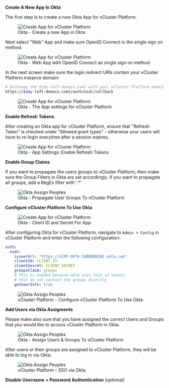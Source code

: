 
<Flow id="sso-okta">
<Step>

**Create A New App In Okta**

The first step is to create a new Okta App for vCluster Platform.

<figure class="frame">
  <img
    src={require("@site/static/media/v1/ui/auth/create-app-okta.png").default}
    alt="Create App for vCluster Platform"
  />
  <figcaption>Okta - Create a new App in Okta</figcaption>
</figure>

Next select "Web" App and make sure OpenID Connect is the single sign on method.

<figure class="frame">
  <img
    src={require("@site/static/media/v1/ui/auth/okta-select-web.png").default}
    alt="Create App for vCluster Platform"
  />
  <figcaption>
    Okta - Web App with OpenID Connect as single sign on method
  </figcaption>
</figure>

In the next screen make sure the login redirect URIs contain your vCluster Platform instance domain:

```bash
# Exchange the ${my-loft-domain.com} with your vCluster Platform domain
https://${my-loft-domain.com}/auth/oidc/callback
```

<figure class="frame">
  <img src={require("@site/static/media/v1/ui/auth/okta-app-settings.png").default} alt="Create App for vCluster Platform" />
  <figcaption>Okta - The App settings for vCluster Platform</figcaption>
</figure>
</Step>

<Step>

**Enable Refresh Tokens**

After creating an Okta app for vCluster Platform, ensure that "Refresh Token" is checked under "Allowed grant types" - otherwise your users will have to re-login everytime after a session expires.

<figure class="frame">
  <img
    src={require("@site/static/media/v1/ui/auth/okta-refresh-token.png").default}
    alt="Create App for vCluster Platform"
  />
  <figcaption>Okta - App Settings: Enable Refresh Tokens</figcaption>
</figure>

</Step>
<Step>

**Enable Group Claims**

If you want to propagate the users groups to vCluster Platform, then make sure the Group Filters in Okta are set accordingly. If you want to propagate all groups, add a RegEx filter with '.\*'

<figure class="frame">
  <img
    src={require("@site/static/media/v1/ui/auth/okta-group-filter.png").default}
    alt="Okta Assign Peoples"
  />
  <figcaption>Okta - Propagate User Groups To vCluster Platform</figcaption>
</figure>

</Step>
<Step>

**Configure vCluster Platform To Use Okta**

<figure class="frame">
  <img
    src={require("@site/static/media/v1/ui/auth/okta-client-secret.png").default}
    alt="Create App for vCluster Platform"
  />
  <figcaption>Okta - Client ID and Secret For App</figcaption>
</figure>

After configuring Okta for vCluster Platform, navigate to `Admin > Config` in vCluster Platform and enter the following configuration:

```yaml
auth:
  oidc:
    issuerUrl: "https://${MY-OKTA-SUBDOMAIN}.okta.com"
    clientId: CLIENT_ID
    clientSecret: CLIENT_SECRET
    groupsClaim: groups
    # This is needed because okta uses thin id tokens
    # that do not contain the groups directly
    getUserInfo: true
```

<figure class="frame">
  <img
    src={require("@site/static/media/v1/ui/auth/okta-loft-config.png").default}
    alt="Okta Assign Peoples"
  />
  <figcaption>vCluster Platform - Configure vCluster Platform To Use Okta</figcaption>
</figure>

</Step>
<Step>

**Add Users via Okta Assigments**

Please make also sure that you have assigned the correct Users and Groups that you would like to access vCluster Platform in Okta.

<figure class="frame">
  <img
    src={require("@site/static/media/v1/ui/auth/okta-assign-people.png").default}
    alt="Okta Assign Peoples"
  />
  <figcaption>Okta - Assign Users &amp; Groups To vCluster Platform</figcaption>
</figure>

After users or their groups are assigned to vCluster Platform, they will be able to log in via Okta:

<figure class="frame">
  <img src={require("@site/static/media/v1/ui/auth/okta-loft-login.png").default} alt="Okta Assign Peoples" />
  <figcaption>vCluster Platform - SSO via Okta</figcaption>
</figure>
</Step>

<Step>

**Disable Username + Password Authentication** (optional)

<DisablePasswordAuthPartial/>
</Step>
</Flow>
